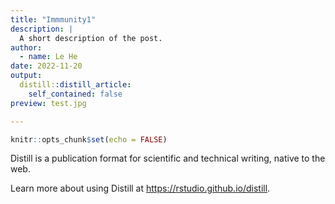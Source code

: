 ```yaml
---
title: "Immmunity1"
description: |
  A short description of the post.
author:
  - name: Le He
date: 2022-11-20
output:
  distill::distill_article:
    self_contained: false
preview: test.jpg    

---
```



```r
knitr::opts_chunk$set(echo = FALSE)
```

Distill is a publication format for scientific and technical writing, native to the web.

Learn more about using Distill at <https://rstudio.github.io/distill>.


